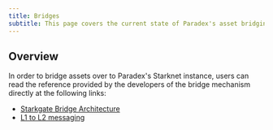 ```yaml
---
title: Bridges
subtitle: This page covers the current state of Paradex's asset bridging architecture
---
```


## Overview

In order to bridge assets over to Paradex's Starknet instance, users can read the reference provided by the developers of the bridge mechanism directly at the following links:

* [Starkgate Bridge Architecture](https://docs.starknet.io/starkgate/architecture/)
* [L1 to L2 messaging](https://docs.starknet.io/architecture-and-concepts/network-architecture/messaging-mechanism/)
